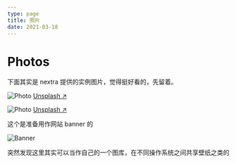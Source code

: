 ```yaml
---
type: page
title: 照片
date: 2021-03-18
---
```


# Photos

下面其实是 nextra 提供的实例图片，觉得挺好看的，先留着。


<Image
  src="/images/photo2.jpg"
  alt="Photo"
  width={1125}
  height={750}
  priority
  className="next-image"
/>
[Unsplash ↗ ](https://unsplash.com/photos/WeYamle9fDM)

<Image
  src="/images/photo.jpg"
  alt="Photo"
  width={1125}
  height={750}
  priority
  className="next-image"
/>
[Unsplash ↗ ](https://unsplash.com/photos/ndN00KmbJ1c)

这个是准备用作网站 banner 的

<Image
  src="/images/banner.jpg"
  alt="Banner"
  width={749}
  height={207}
  className="next-image"
/>

突然发现这里其实可以当作自己的一个图库，在不同操作系统之间共享壁纸之类的
